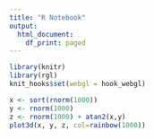 ```yaml
---
title: "R Notebook"
output:
  html_document:
    df_print: paged
---
```


```r
library(knitr)
library(rgl)
knit_hooks$set(webgl = hook_webgl)
```

```r
x <- sort(rnorm(1000))
y <- rnorm(1000)
z <- rnorm(1000) + atan2(x,y)
plot3d(x, y, z, col=rainbow(1000))
```